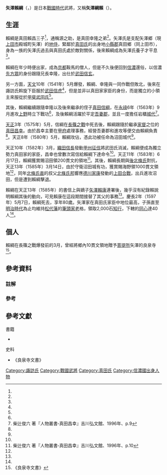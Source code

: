 {{日本武士
|名稱= 矢澤 賴綱
|圖片名稱= 
|圖片大小= 
|圖片說明= 
|時代= [[戰國時代_(日本)|戰國時代]]
|出生日期= [[永正|永正]]15年（1518年）
|出生地點= 
|逝世日期= [[慶長|慶長]]2年5月7日（1597年6月21日）
|逝世地點= 
|假名= {{lang|ja|やざわ よりつな}}
|羅馬字=Yazawa Yoritsuna
|幼名= 
|改名= 真田賴綱<br>矢澤綱賴
|别名= 源之助<br>右馬助<br>賴幸
|諡号= 
|神号= 
|戒名= 劍光殿釆宗良泉居士
|洗禮名= 
|墓所= [[長野縣|長野縣]][[上田市|上田市]]的良泉寺  
|朝廷官位=  [[薩摩國|薩摩守]]
|幕府職位=  
|主君=  {{Link-ja|真田賴昌|真田頼昌}}→[[武田信虎|武田信虎]]→[[武田信玄|武田信玄]]→[[真田幸隆|真田幸隆]]→[[真田信綱|真田信綱]]→[[真田昌幸|真田昌幸]]
|藩= 
|氏族= [[真田氏|真田氏]]→矢澤氏
|父母= 父：{{Link-ja|真田賴昌|真田頼昌}}
|養父= 
|養母=
|兄弟= {{Link-ja|真田綱吉|真田綱吉}}<br>[[真田幸隆|真田幸隆]]<br>{{Link-ja|常田隆永|常田隆永}}<br>{{Link-ja|鎌原幸定|鎌原幸定}}<br>海野幸景<br>萩原綱重<ref name="真田昌幸p8"> 柴辻俊六 著『人物叢書‐真田昌幸』吉川弘文館、1996年、p.8</ref>
|姐妹= 
|正室= 根井清雲之女
|側室= 
|嗣子= [[矢澤賴康|矢澤賴康]]<br>矢澤賴邦
|嗣女= 海野幸貞妻
|養子= 
|養女= 
}}
'''矢澤賴綱'''（{{jpn|j=矢沢頼綱|hg=やざわ よりつな|rm=Yazawa Yoritsuna}}，{{bd|1518年||1597年|6月21日|catIdx=Yazawa Yoritsuna}}）是日本[[戰國時代_(日本)|戰國時代]]武將，又稱'''矢澤綱賴'''（{{jpn|j=矢沢綱頼|hg=やざわ つなより|rm=Yazawa Tsunayori}}）。

== 生涯 ==
賴綱是真田賴昌三子<ref name="真田昌幸p8"/>，通稱源之助，是真田幸隆之弟<ref name="真田昌幸p8"/>。矢澤氏是支配矢澤郷（現[[上田市|上田市]]殿城町矢澤）的[[地侍|地侍]]，緊鄰於[[真田氏|真田氏]]的出身地[[小縣郡|小縣郡]]真田鄉（同上田市），身為{{Link-ja|諏訪氏|諏訪氏}}一族的矢澤氏過去與真田氏處於敵對關係，後來賴綱成為矢澤氏養子才平息<ref name="真田昌幸p8"/>。

賴綱在年少時便出家，成為[[京都|京都]]鞍馬的僧人，但是不久後便回到[[信濃國|信濃]]還俗，以信濃[[他國眾|先方眾]]的身份跟隨兄長幸隆，出仕於[[武田信玄|武田信玄]]。

另一方面，[[天文_(後奈良天皇)|天文]]10年（1541年）5月{{Link-ja|海野平之戰|海野平の戦い}}爆發，賴綱、幸隆與{{Link-ja|海野氏|海野氏}}一同作戰但敗北，後來在諏訪氏斡旋下臣服於[[武田信虎|武田信虎]]<ref name="真田昌幸p8"/>，但是並非以真田家家臣的身份，而是獨立的小領主來服從於[[甲斐國|甲斐]][[武田氏|武田氏]]<ref name="真田昌幸p8"/>。

其後，賴綱繼續跟隨幸隆以及後來繼承的侄子[[真田信綱|真田信綱]]，在[[永祿|永祿]]6年（1563年）9月進攻[[上野國|上野]]{{Link-ja|岩櫃城|岩櫃城}}時立下戰功<ref name="真田昌幸p8"/>，及後賴綱活躍於平定[[吾妻郡|吾妻郡]]，並且一度擔任岩櫃[[城代|城代]]<ref name="真田昌幸p9"> 柴辻俊六 著『人物叢書‐真田昌幸』吉川弘文館、1996年、p.9</ref>。

[[天正_(日本)|天正]]3年（1575年）5月，信綱在[[長篠之戰|長篠之戰]]中死去後，賴綱跟隨於繼承[[家督|家督]]之位的[[真田昌幸|真田昌幸]]。由於昌幸主要在[[甲府|甲府]]處理事務，經營吾妻郡和進攻{{Link-ja|沼田氏|沼田氏}}等便交由賴綱負責<ref name="真田昌幸p9"/>。天正8年（1580年）5月，賴綱攻佔{{Link-ja|沼田城|沼田城}}，憑此功被任命為沼田城代<ref name="真田昌幸p9"/>。

天正10年（1582年）3月，[[織田信長|織田信長]]發動[[甲州征伐|甲州征伐]]將武田氏消滅，賴綱便成為獨立勢力真田家的家臣，昌幸也曾數次寫信給賴綱下達命令<ref name="真田昌幸p9"/>。天正11年（1583年）6月17日，賴綱獲賞賜沼田領200貫文的領地<ref name="真田昌幸p10"> 柴辻俊六 著『人物叢書‐真田昌幸』吉川弘文館、1996年、p.10</ref>。其後，賴綱長期與[[後北條氏|後北條氏]]對抗，天正13年（1585年）3月14日，由於守衛沼田城有功，獲賞賜海野領1000貫文領地<ref name="真田昌幸p9"/>，同年[[北條氏直|北條氏直]]的叔父[[北條氏邦|北條氏邦]]響應[[德川家康|德川家康]]發動的[[上田合戰|上田合戰]]，出兵進攻沼田，但是遭到賴綱擊退。

賴綱在天正13年（1585年）的書信上與嫡子[[矢澤賴康|矢澤賴康]]連署後，幾乎沒有紀錄賴說明賴綱其後的動向，可見賴康在這段期間接替了其父的事務<ref name="真田昌幸p10"/>。慶長2年（1597年）5月7日，賴綱死去，享年80歲。矢澤家在真田氏家臣中地位最高，子孫直至[[明治時代|明治時代]]為止均維持[[松代藩|松代藩]]的[[家老|筆頭家老]]格，領取2,000石[[知行|知行]]，下轄的[[同心_(官職)|同心]]達40人<ref name="真田昌幸p10"/>。

==個人==
賴綱在長篠之戰爆發前的3月，曾經將鄉內10貫文領地贈予[[菩提寺_(日本)|菩提所]]矢澤的良泉寺<ref group="註">《良泉寺文書》</ref>。

== 參考資料 ==
=== 註解 ===
{{Reflist|group="註"}}
=== 參考 ===
{{Reflist}}

== 參考文獻 ==
;書籍
* {{cite book|author={{Link-ja|柴辻俊六|柴辻俊六}} |title=真田昌幸 |publisher={{Link-ja|吉川弘文館|吉川弘文館}} |year=1996 |isbn=464205202X}}
;史料
* 《良泉寺文書》

{{DEFAULTSORT:Yazawa Yoritsuna}}
[[Category:諏訪氏|Category:諏訪氏]]
[[Category:戰國武將|Category:戰國武將]]
[[Category:真田氏|Category:真田氏]]
[[Category:信濃國出身人物|Category:信濃國出身人物]]